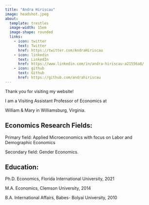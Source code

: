 ```yaml
---
title: "Andra Hiriscau"
image: headshot.jpeg
about:
  template: trestles
  image-width: 15em
  image-shape: rounded
  links:
    - icon: twitter
      text: Twitter
      href: https://twitter.com/AndraHiriscau
    - icon: linkedin
      text: LinkedIn
      href: https://www.linkedin.com/in/andra-hiriscau-a21556a8/
    - icon: github
      text: Github
      href: https://github.com/andrahiriscau
---
```


::: {#hero-heading}
Thank you for visiting my website!

I am a Visiting Assistant Professor of Economics at

William & Mary in Williamsburg, Virginia.

## Economics Research Fields:

Primary field: Applied Microeconomics with focus on Labor and Demographic Economics

Secondary field: Gender Economics.

## Education:

Ph.D. Economics, Florida International University, 2021

M.A. Economics, Clemson University, 2014

B.A. International Affairs, Babes- Bolyai University, 2010
:::
